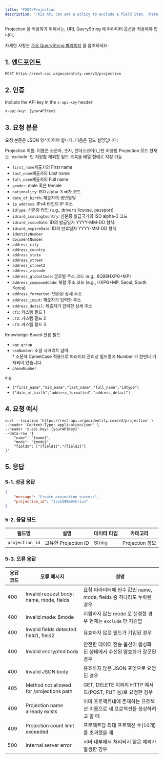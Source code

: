 ```yaml
---
title: "POST/Projection                                                                                                                                                                                                                                                                                                                                                                                                                                                                                                                                                                                                                                                                                                                                                                                                                                                                                                                                                                                                                                                                                                                                                                                                                                                                                                                                                           "
description: "This API can set a policy to exclude a field item. There is a maximum of 10 projections."
---
```


<Note>
  Projection 을 적용하기 위해서는, URL QueryString 에 파라미터 옵션을 적용해야 합니다.

  자세한 사항은 [주요 QueryString 파라미터](https://developers.argosidentity.com/getting-started/ko/liveform-url/querystring-and-token-guide#2-1-%EC%A3%BC%EC%9A%94-querystring-%ED%8C%8C%EB%9D%BC%EB%AF%B8%ED%84%B0) 를 참조하세요.
</Note>

## 1. 엔드포인트

```text POST/Projection
POST https://rest-api.argosidentity.com/v3/projection
```

## 2. 인증

Include the API key in the `x-api-key` header:

```text x-api-key
x-api-key: {yourAPIKey}
```

## 3. 요청 본문

요청 본문은 JSON 형식이어야 합니다. 다음은 필드 설명입니다:

<ResponseField name="name" type="string" required>
  Projection 이름. 이름은 소문자, 숫자, 언더스코어(\_)만 허용함
</ResponseField>

<ResponseField name="mode" type="string" required>
  Projection 모드 현재는 `exclude` 만 지원함
</ResponseField>

<ResponseField name="fields" type="array" required>
  제외할 필드 목록을 배열 형태로 지정 가능

  - `first_name`제출자의 First name
  - `last_name`제출자의 Last name
  - `full_name`제출자의 Full name
  - `gender`: male 혹은 female
  - `nationality`: ISO alpha-3 국가 코드
  - `date_of_birth`: 제출자의 생년월일
  - `ip_address`: IPv4 타입의 IP 주소
  - `idType`: 신분증 타입 (e.g., driver’s license, passport)
  - `idcard_issuingCountry`: 신분증 발급국가의 ISO alpha-3 코드
  - `idcard_issueDate`: ID의 발급일자 YYYY-MM-DD 형식.
  - `idcard_expireDate`: ID의 만료일자 YYYY-MM-DD 형식.
  - `identityNumber`
  - `documentNumber`
  - `address_city`
  - `address_country`
  - `address_state`
  - `address_street`
  - `address_street2`
  - `address_zipcode`
  - `address_globalCode`: 글로벌 주소 코드 (e.g., 8Q98HXPG\+MP)
  - `address_compoundCode`: 복합 주소 코드 (e.g., HXPG\+MP, Seoul, South Korea)
  - `address_formatted`: 변환된 상세 주소
  - `address_input`: 제출자가 입력한 주소
  - `address_detail`: 제출자가 입력한 상세 주소
  - `cf1`: 커스템 필드 1
  - `cf2`: 커스템 필드 2
  - `cf3`: 커스템 필드 3

  Knowledge-Based 전용 필드

  - `age_group`
  - `ssnNumber`: 소셜 시크리트 넘버.\
    \* 소문자 CamelCase 적용으로 파라미터 관리상 필드명에 Number 가 한번더 기재되어 있습니다.
  - `phoneNumber`

  e.g.

  - `["first_name","mid_name","last_name","full_name","idtype"]`
  - `["date_of_birth","address_formatted","address_detail"]`
</ResponseField>

## 4. 요청 예시

```curl POST/Projection
curl --location 'https://rest-api.argosidentity.com/v3/projection' \
--header 'Content-Type: application/json' \
--header 'x-api-key: {yourAPIKey}'
--data-raw '{
	"name": "{name}",
	"mode": "{mode}",
	"fields": ["{field1}","{field2}"]
}'
```

## 5. 응답

### 5-1. 성공 응답

<CodeGroup>

```json result-post-projection.json
{
    "message": "Create projection success",
    "projection_id": "3zo1598m9mkrion"
}
```

</CodeGroup>

### 5-2. 응답 필드

| 필드명             | 설명                | 데이터 타입 | 카테고리          |
| --------------- | ----------------- | ------ | ------------- |
| `projection_id` | 고유한 Projection ID | String | Projection 정보 |

### 5-3. 오류 응답

| 응답 코드 | 오류 메시지                                   | 설명                                              |
| ----- | ---------------------------------------- | ----------------------------------------------- |
| 400   | Invalid request body: name, mode, fields | 요청 파라미터에 필수 값인 name, mode, fields 중 하나라도 누락된 경우 |
| 400   | Invalid mode: \$mode                     | 지원하지 않는 mode 로 설정한 경우 현재는 `exclude` 만 지원함       |
| 400   | Invalid fields detected: field1, field2  | 유효하지 않은 필드가 기입된 경우                              |
| 400   | Invalid encrypted body                   | 안전한 데이터 전송 옵션이 활성화 된 상태에서 수신된 암호화가 잘못된 경우       |
| 400   | Invalid JSON body                        | 유효하지 않은 JSON 포멧으로 요청된 경우                        |
| 405   | Method not allowed for /projections path | GET, DELETE 이외의 HTTP 메서드(POST, PUT 등)로 요청한 경우   |
| 409   | Projection name already exists           | 이미 프로젝트내에 존재하는 프로젝션 이름으로 새 프로젝션을 생성하려고 할 때      |
| 409   | Projection count limit exceeded          | 프로젝트당 최대 프로젝션 수(10개)를 초과했을 때                    |
| 500   | Internal server error                    | 서버 내부에서 처리되지 않은 예외가 발생한 경우                      |